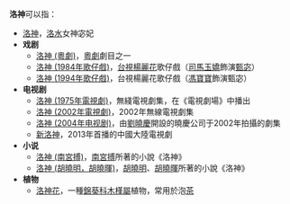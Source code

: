 '''洛神'''可以指：
*[[洛神|洛神]]，[[洛河_(黄河)|洛水]]女神宓妃
*'''戏剧'''
**[[洛神_(粵劇)|洛神 (粵劇)]]，[[粵劇|粵劇]]劇目之一
**[[洛神_(1984年歌仔戲)|洛神 (1984年歌仔戲)]]，[[台視|台視]][[楊麗花|楊麗花]]歌仔戲（[[司馬玉嬌|司馬玉嬌]]飾演[[甄宓|甄宓]]）
**[[洛神_(1994年歌仔戲)|洛神 (1994年歌仔戲)]]，台視楊麗花歌仔戲（[[馮寶寶|馮寶寶]]飾演甄宓）
*'''电视剧'''
**[[洛神_(1975年電視劇)|洛神 (1975年電視劇)]]，無綫電視劇集，在《電視劇場》中播出
**[[洛神_(2002年電視劇)|洛神 (2002年電視劇)]]，2002年無線電視劇集
**[[洛神_(2004年电视剧)|洛神 (2004年电视剧)]]，由[[劉曉慶|劉曉慶]]開設的曉慶公司于2002年拍攝的劇集
**[[新洛神|新洛神]]，2013年首播的中國大陸電視劇
*'''小说'''
**[[洛神_(南宮搏)|洛神 (南宮搏)]]，[[南宮搏|南宮搏]]所著的小說《洛神》
**[[洛神_(胡曉明，胡曉暉)|洛神 (胡曉明，胡曉暉)]]，[[胡曉明|胡曉明]]、[[胡曉暉|胡曉暉]]所著的小說《洛神》
*'''植物'''
**[[玫瑰茄|洛神花]]，一種[[錦葵科|錦葵科]][[木槿屬|木槿屬]]植物，常用於泡[[茶|茶]]

{{disambig|L|Cat=二字作品消歧義}}